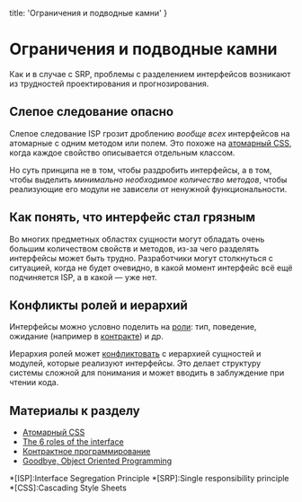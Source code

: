 
  title: 'Ограничения и подводные камни'
}


# Ограничения и подводные камни

Как и в случае с SRP, проблемы с разделением интерфейсов возникают из трудностей проектирования и прогнозирования.

## Слепое следование опасно

Слепое следование ISP грозит дроблению _вообще всех_ интерфейсов на атомарные с одним методом или полем. Это похоже на [атомарный CSS](https://habr.com/en/post/432586/), когда каждое свойство описывается отдельным классом.

Но суть принципа не в том, чтобы раздробить интерфейсы, а в том, чтобы выделить _минимально необходимое количество методов_, чтобы реализующие его модули не зависели от ненужной функциональности.

## Как понять, что интерфейс стал грязным

Во многих предметных областях сущности могут обладать очень большим количеством свойств и методов, из-за чего разделять интерфейсы может быть трудно. Разработчики могут столкнуться с ситуацией, когда не будет очевидно, в какой момент интерфейс всё ещё подчиняется ISP, а в какой — уже нет.

## Конфликты ролей и иерархий

Интерфейсы можно условно поделить на [роли](https://www.javaworld.com/article/3044050/discover-the-six-roles-that-interfaces-play-in-the-java-language.html): тип, поведение, ожидание (например в [контракте](https://ru.wikipedia.org/wiki/Контрактное_программирование)) и др.

Иерархия ролей может [конфликтовать](https://medium.com/@cscalfani/goodbye-object-oriented-programming-a59cda4c0e53) с иерархией сущностей и модулей, которые реализуют интерфейсы. Это делает структуру системы сложной для понимания и может вводить в заблуждение при чтении кода.

## Материалы к разделу
- [Атомарный CSS](https://habr.com/en/post/432586/)
- [The 6 roles of the interface](https://www.javaworld.com/article/3044050/discover-the-six-roles-that-interfaces-play-in-the-java-language.html)
- [Контрактное программирование](https://ru.wikipedia.org/wiki/Контрактное_программирование)
- [Goodbye, Object Oriented Programming](https://medium.com/@cscalfani/goodbye-object-oriented-programming-a59cda4c0e53)

*[ISP]:Interface Segregation Principle
*[SRP]:Single responsibility principle
*[CSS]:Cascading Style Sheets
